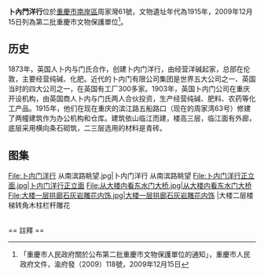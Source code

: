 {{msg:重慶市文物保護單位
|名稱 = 卜內門洋行
|編號 = 117
|圖片 = 
|級別 = 6
|分類 = 
|時代 = 1915年
|地點 = [[南岸區|南岸區]]周家灣61號
|坐標 = 
|登錄 = 2009年12月15日
}}
'''卜內門洋行'''位於[[重慶市|重慶市]][[南岸區|南岸區]]周家灣61號，文物遺址年代為1915年，2009年12月15日列為第二批重慶市文物保護單位<ref>「重慶市人民政府關於公布第二批重慶市文物保護單位的通知」，重慶市人民政府文件，渝府發（2009）118號，2009年12月15日</ref>。

== 历史 ==
1873年，英国人卜内与门氏合作，创建卜内门洋行，由经营洋碱起家，总部在伦敦，主要经营纯碱、化肥。近代的卜内门有限公司集团是世界五大公司之一、英国当时的四大公司之一，在英国有工厂300多家。1903年，英国卜内门公司在重庆开设机构，由英国商人卜内与门氏两人合伙投资，生产经营纯碱、肥料、农药等化工产品。1915年，他们在现在重庆的滨江路五船路口（现在的周家湾63号）修建了两幢建筑作为办公机构和仓库。建筑依山临江而建，楼高三层，临江面有外廊，底层采用横向条石砌筑，二三层选用的材料是青砖。

== 图集 ==
<gallery widths="240">
File:卜内门洋行 从南滨路眺望.jpg|卜内门洋行 从南滨路眺望
File:卜内门洋行正立面.jpg|卜内门洋行正立面
File:从大楼内看东水门大桥.jpg|从大楼内看东水门大桥
File:大楼一层拱廊石灰岩雕花内饰.jpg|大楼一层拱廊石灰岩雕花内饰
|大楼二层楼梯转角木柱栏杆雕花
</gallery><br />
== 註釋 ==
{{reflist}}
{{文物保護單位小作品}}